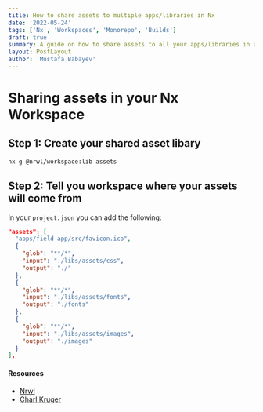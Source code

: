 ```yaml
---
title: How to share assets to multiple apps/libraries in Nx
date: '2022-05-24'
tags: ['Nx', 'Workspaces', 'Monorepo', 'Builds']
draft: true
summary: A guide on how to share assets to all your apps/libraries in a Nx workspace
layout: PostLayout
author: 'Mustafa Babayev'
---
```


# Sharing assets in your Nx Workspace

## Step 1: Create your shared asset libary

```bash
nx g @nrwl/workspace:lib assets
```

## Step 2: Tell you workspace where your assets will come from

In your `project.json` you can add the following:

```json
"assets": [
  "apps/field-app/src/favicon.ico",
  {
    "glob": "**/*",
    "input": "./libs/assets/css",
    "output": "./"
  },
  {
    "glob": "**/*",
    "input": "./libs/assets/fonts",
    "output": "./fonts"
  },
  {
    "glob": "**/*",
    "input": "./libs/assets/images",
    "output": "./images"
  }
],

```

#### Resources

- [Nrwl](https://www.youtube.com/watch?v=LYjX2V-eQa8)
- [Charl Kruger](https://medium.com/@nit3watch/angular-shared-assets-with-multiple-apps-nrwl-nx-b4801c05c771)
